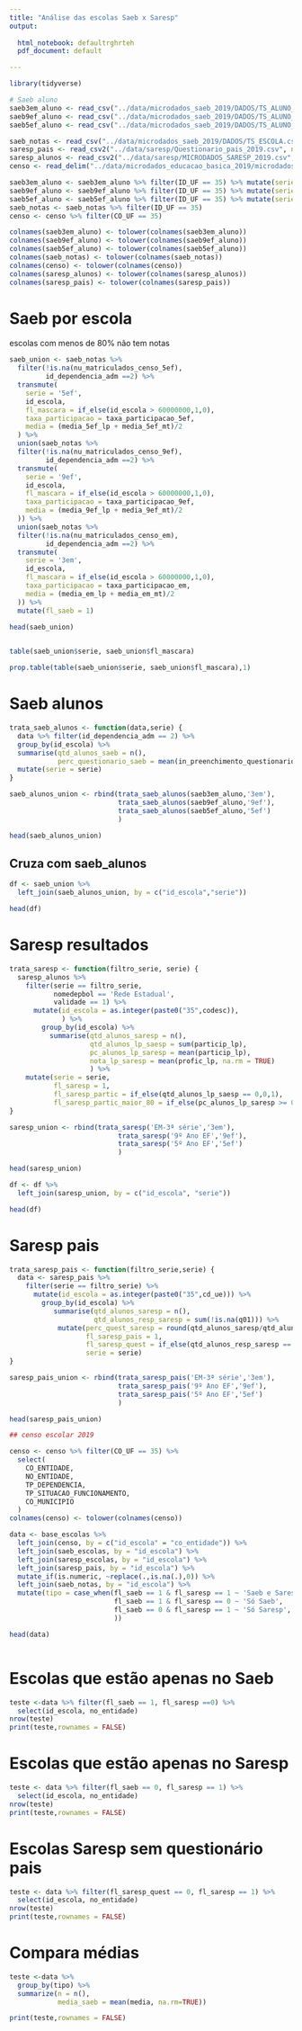 ```yaml
---
title: "Análise das escolas Saeb x Saresp"
output:
  
  html_notebook: defaultrghrteh
  pdf_document: default

---
```

```r
library(tidyverse)

# Saeb aluno
saeb3em_aluno <- read_csv("../data/microdados_saeb_2019/DADOS/TS_ALUNO_3EM.csv", na = c("*","."))
saeb9ef_aluno <- read_csv("../data/microdados_saeb_2019/DADOS/TS_ALUNO_9EF.csv", na = c("*","."))
saeb5ef_aluno <- read_csv("../data/microdados_saeb_2019/DADOS/TS_ALUNO_5EF.csv", na = c("*","."))

saeb_notas <- read_csv("../data/microdados_saeb_2019/DADOS/TS_ESCOLA.csv", na = c("*","."))
saresp_pais <- read_csv2("../data/saresp/Questionario_pais_2019.csv", na = c(NA,"NULL", "", "*"))
saresp_alunos <- read_csv2("../data/saresp/MICRODADOS_SARESP_2019.csv", na = c(NA,"NULL", "", "*"))
censo <- read_delim("../data/microdados_educacao_basica_2019/microdados_educacao_basica_2019/DADOS/ESCOLAS.CSV", delim = "|")

```

```r
saeb3em_aluno <- saeb3em_aluno %>% filter(ID_UF == 35) %>% mutate(serie = '3em')
saeb9ef_aluno <- saeb9ef_aluno %>% filter(ID_UF == 35) %>% mutate(serie = '9ef')
saeb5ef_aluno <- saeb5ef_aluno %>% filter(ID_UF == 35) %>% mutate(serie = '5ef')
saeb_notas <- saeb_notas %>% filter(ID_UF == 35)
censo <- censo %>% filter(CO_UF == 35)
```

```r
colnames(saeb3em_aluno) <- tolower(colnames(saeb3em_aluno))
colnames(saeb9ef_aluno) <- tolower(colnames(saeb9ef_aluno))
colnames(saeb5ef_aluno) <- tolower(colnames(saeb5ef_aluno))
colnames(saeb_notas) <- tolower(colnames(saeb_notas))
colnames(censo) <- tolower(colnames(censo))
colnames(saresp_alunos) <- tolower(colnames(saresp_alunos))
colnames(saresp_pais) <- tolower(colnames(saresp_pais))
```

# Saeb por escola
escolas com menos de 80% não tem notas
```r

saeb_union <- saeb_notas %>% 
  filter(!is.na(nu_matriculados_censo_5ef),
         id_dependencia_adm ==2) %>% 
  transmute(
    serie = '5ef',
    id_escola,
    fl_mascara = if_else(id_escola > 60000000,1,0),
    taxa_participacao = taxa_participacao_5ef,
    media = (media_5ef_lp + media_5ef_mt)/2
  ) %>% 
  union(saeb_notas %>% 
  filter(!is.na(nu_matriculados_censo_9ef),
         id_dependencia_adm ==2) %>% 
  transmute(
    serie = '9ef',
    id_escola,
    fl_mascara = if_else(id_escola > 60000000,1,0),
    taxa_participacao = taxa_participacao_9ef,
    media = (media_9ef_lp + media_9ef_mt)/2
  )) %>% 
  union(saeb_notas %>% 
  filter(!is.na(nu_matriculados_censo_em),
         id_dependencia_adm ==2) %>% 
  transmute(
    serie = '3em',
    id_escola,
    fl_mascara = if_else(id_escola > 60000000,1,0),
    taxa_participacao = taxa_participacao_em,
    media = (media_em_lp + media_em_mt)/2
  )) %>% 
  mutate(fl_saeb = 1)

head(saeb_union)
  
```

```r
table(saeb_union$serie, saeb_union$fl_mascara)

prop.table(table(saeb_union$serie, saeb_union$fl_mascara),1)
```

# Saeb alunos
```r
trata_saeb_alunos <- function(data,serie) {
  data %>% filter(id_dependencia_adm == 2) %>% 
  group_by(id_escola) %>% 
  summarise(qtd_alunos_saeb = n(),
            perc_questionario_saeb = mean(in_preenchimento_questionario, na.rm = TRUE)) %>% 
  mutate(serie = serie)
}

saeb_alunos_union <- rbind(trata_saeb_alunos(saeb3em_aluno,'3em'),
                           trata_saeb_alunos(saeb9ef_aluno,'9ef'),
                           trata_saeb_alunos(saeb5ef_aluno,'5ef')
                           )

head(saeb_alunos_union)

```

## Cruza com saeb_alunos
```r
df <- saeb_union %>% 
  left_join(saeb_alunos_union, by = c("id_escola","serie"))

head(df)
```

# Saresp resultados
```r
trata_saresp <- function(filtro_serie, serie) {
  saresp_alunos %>% 
    filter(serie == filtro_serie,
           nomedepbol == 'Rede Estadual',
           validade == 1) %>% 
      mutate(id_escola = as.integer(paste0("35",codesc)),
             ) %>% 
        group_by(id_escola) %>% 
          summarise(qtd_alunos_saresp = n(),
                    qtd_alunos_lp_saesp = sum(particip_lp),
                    pc_alunos_lp_saresp = mean(particip_lp),
                    nota_lp_saresp = mean(profic_lp, na.rm = TRUE)
                    ) %>% 
    mutate(serie = serie,
           fl_saresp = 1,
           fl_saresp_partic = if_else(qtd_alunos_lp_saesp == 0,0,1),
           fl_saresp_partic_maior_80 = if_else(pc_alunos_lp_saresp >= 0.8,1,0))
}

saresp_union <- rbind(trata_saresp('EM-3ª série','3em'),
                           trata_saresp('9º Ano EF','9ef'),
                           trata_saresp('5º Ano EF','5ef')
                           )

head(saresp_union)
```
```r
df <- df %>% 
  left_join(saresp_union, by = c("id_escola", "serie"))

head(df)
```


# Saresp pais
```r
trata_saresp_pais <- function(filtro_serie,serie) {
  data <- saresp_pais %>% 
    filter(serie == filtro_serie) %>% 
      mutate(id_escola = as.integer(paste0("35",cd_ue))) %>% 
        group_by(id_escola) %>% 
           summarise(qtd_alunos_saresp = n(),
                     qtd_alunos_resp_saresp = sum(!is.na(q01))) %>% 
            mutate(perc_quest_saresp = round(qtd_alunos_saresp/qtd_alunos_resp_saresp,2),
                   fl_saresp_pais = 1,
                   fl_saresp_quest = if_else(qtd_alunos_resp_saresp == 0,0,1),
                   serie = serie)
}

saresp_pais_union <- rbind(trata_saresp_pais('EM-3ª série','3em'),
                           trata_saresp_pais('9º Ano EF','9ef'),
                           trata_saresp_pais('5º Ano EF','5ef')
                           )

head(saresp_pais_union)
```




```r

## censo escolar 2019

censo <- censo %>% filter(CO_UF == 35) %>% 
  select(
    CO_ENTIDADE,
    NO_ENTIDADE,
    TP_DEPENDENCIA,
    TP_SITUACAO_FUNCIONAMENTO,
    CO_MUNICIPIO
  )
colnames(censo) <- tolower(colnames(censo))

data <- base_escolas %>% 
  left_join(censo, by = c("id_escola" = "co_entidade")) %>% 
  left_join(saeb_escolas, by = "id_escola") %>% 
  left_join(saresp_escolas, by = "id_escola") %>% 
  left_join(saresp_pais, by = "id_escola") %>% 
  mutate_if(is.numeric, ~replace(.,is.na(.),0)) %>% 
  left_join(saeb_notas, by = "id_escola") %>% 
  mutate(tipo = case_when(fl_saeb == 1 & fl_saresp == 1 ~ 'Saeb e Saresp',
                          fl_saeb == 1 & fl_saresp == 0 ~ 'Só Saeb',
                          fl_saeb == 0 & fl_saresp == 1 ~ 'Só Saresp',
                          ))

head(data)



```

# Escolas que estão apenas no Saeb
```r
teste <-data %>% filter(fl_saeb == 1, fl_saresp ==0) %>% 
  select(id_escola, no_entidade)
nrow(teste)
print(teste,rownames = FALSE)
```

# Escolas que estão apenas no Saresp
```r
teste <- data %>% filter(fl_saeb == 0, fl_saresp == 1) %>% 
  select(id_escola, no_entidade)
nrow(teste)
print(teste,rownames = FALSE)
```

# Escolas Saresp sem questionário pais
```r
teste <- data %>% filter(fl_saresp_quest == 0, fl_saresp == 1) %>% 
  select(id_escola, no_entidade) 
nrow(teste)
print(teste,rownames = FALSE)
```

# Compara médias
```r
teste <-data %>% 
  group_by(tipo) %>% 
  summarize(n = n(),
            media_saeb = mean(media, na.rm=TRUE))

print(teste,rownames = FALSE)
```

```r

```

